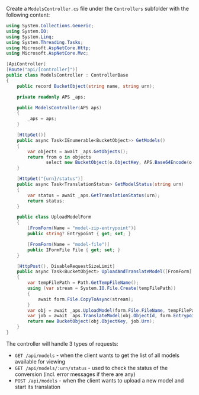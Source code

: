 Create a `ModelsController.cs` file under the `Controllers` subfolder with the following content:

```csharp title="Controllers/ModelsController.cs"
using System.Collections.Generic;
using System.IO;
using System.Linq;
using System.Threading.Tasks;
using Microsoft.AspNetCore.Http;
using Microsoft.AspNetCore.Mvc;

[ApiController]
[Route("api/[controller]")]
public class ModelsController : ControllerBase
{
    public record BucketObject(string name, string urn);

    private readonly APS _aps;

    public ModelsController(APS aps)
    {
        _aps = aps;
    }

    [HttpGet()]
    public async Task<IEnumerable<BucketObject>> GetModels()
    {
        var objects = await _aps.GetObjects();
        return from o in objects
               select new BucketObject(o.ObjectKey, APS.Base64Encode(o.ObjectId));
    }

    [HttpGet("{urn}/status")]
    public async Task<TranslationStatus> GetModelStatus(string urn)
    {
        var status = await _aps.GetTranslationStatus(urn);
        return status;
    }

    public class UploadModelForm
    {
        [FromForm(Name = "model-zip-entrypoint")]
        public string? Entrypoint { get; set; }

        [FromForm(Name = "model-file")]
        public IFormFile File { get; set; }
    }

    [HttpPost(), DisableRequestSizeLimit]
    public async Task<BucketObject> UploadAndTranslateModel([FromForm] UploadModelForm form)
    {
        var tempFilePath = Path.GetTempFileName();
        using (var stream = System.IO.File.Create(tempFilePath))
        {
            await form.File.CopyToAsync(stream);
        }
        var obj = await _aps.UploadModel(form.File.FileName, tempFilePath);
        var job = await _aps.TranslateModel(obj.ObjectId, form.Entrypoint);
        return new BucketObject(obj.ObjectKey, job.Urn);
    }
}
```

The controller will handle 3 types of requests:

- `GET /api/models` - when the client wants to get the list of all models available for viewing
- `GET /api/models/:urn/status` - used to check the status of the conversion (incl. error messages if there are any)
- `POST /api/models` - when the client wants to upload a new model and start its translation
